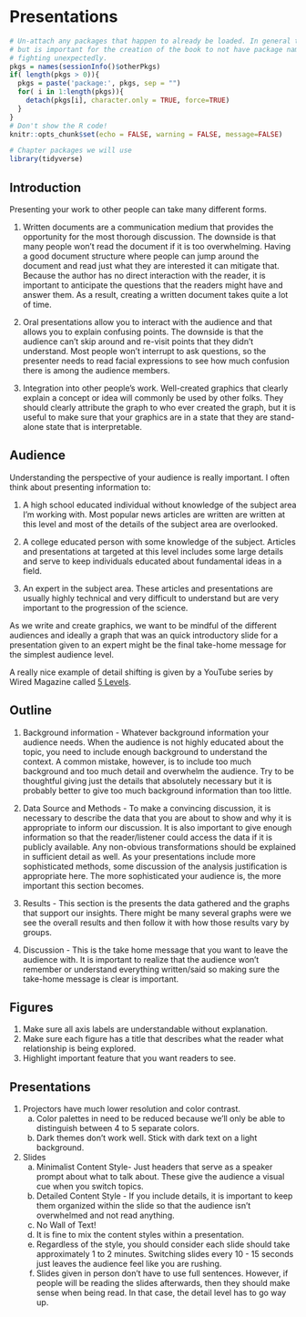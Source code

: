 # Presentations 

```r
# Un-attach any packages that happen to already be loaded. In general this is unecessary
# but is important for the creation of the book to not have package namespaces
# fighting unexpectedly.
pkgs = names(sessionInfo()$otherPkgs)
if( length(pkgs > 0)){
  pkgs = paste('package:', pkgs, sep = "")
  for( i in 1:length(pkgs)){
    detach(pkgs[i], character.only = TRUE, force=TRUE)
  }
}
# Don't show the R code!
knitr::opts_chunk$set(echo = FALSE, warning = FALSE, message=FALSE)
```
```r
# Chapter packages we will use
library(tidyverse)
```



## Introduction

Presenting your work to other people can take many different forms. 

1. Written documents are a communication medium that provides the opportunity for the most thorough discussion. The downside is that many people won't read the document if it is too overwhelming. Having a good document structure where people can jump around the document and read just what they are interested it can mitigate that. Because the author has no direct interaction with the reader, it is important to anticipate the questions that the readers might have and answer them. As a result, creating a written document takes quite a lot of time.

2. Oral presentations allow you to interact with the audience and that allows you to explain confusing points. The downside is that the audience can't skip around and re-visit points that they didn't understand. Most people won't interrupt to ask questions, so the presenter needs to read facial expressions to see how much confusion there is among the audience members.

3. Integration into other people's work. Well-created graphics that clearly explain a concept or idea will commonly be used by other folks. They should clearly attribute the graph to who ever created the graph, but it is useful to make sure that your graphics are in a state that they are stand-alone state that is interpretable. 
  
  
## Audience

Understanding the perspective of your audience is really important. I often think about presenting information to:

1. A high school educated individual without knowledge of the subject area I'm working with. Most popular news articles are written are written at this level and most of the details of the subject area are overlooked.

2. A college educated person with some knowledge of the subject. Articles and presentations at targeted at this level includes some large details and serve to keep individuals educated about fundamental ideas in a field.

3. An expert in the subject area. These articles and presentations are usually highly technical and very difficult to understand but are very important to the progression of the science.

As we write and create graphics, we want to be mindful of the different audiences and ideally a graph that was an quick introductory slide for a presentation given to an expert might be the final take-home message for the simplest audience level.

A really nice example of detail shifting is given by a YouTube series by Wired Magazine called [5 Levels](https://www.wired.com/video/series/5-levels). 

## Outline

1. Background information - Whatever background information your audience needs. When the audience is not highly educated about the topic, you need to include enough background to understand the context. A common mistake, however, is to include too much background and too much detail and overwhelm the audience. Try to be thoughtful giving just the details that absolutely necessary but it is probably better to give too much background information than too little. 

2. Data Source and Methods - To make a convincing discussion, it is necessary to describe the data that you are about to show and why it is appropriate to inform our discussion. It is also important to give enough information so that the reader/listener could access the data if it is publicly available. Any non-obvious transformations should be explained in sufficient detail as well. As your presentations include more sophisticated methods, some discussion of the analysis justification is appropriate here. The more sophisticated your audience is, the more important this section becomes.

3. Results - This section is the presents the data gathered and the graphs that support our insights. There might be many several graphs were we see the overall results and then follow it with  how those results vary by groups.

4. Discussion - This is the take home message that you want to leave the audience with. It is important to realize that the audience won't remember or understand everything written/said so making sure the take-home message is clear is important.

## Figures

1. Make sure all axis labels are understandable without explanation.
2. Make sure each figure has a title that describes what the reader what relationship is being explored. 
3. Highlight important feature that you want readers to see.

## Presentations

1. Projectors have much lower resolution and color contrast.
    a) Color palettes in need to be reduced because we'll only be able to distinguish between 4 to 5 separate colors. 
    b) Dark themes don't work well. Stick with dark text on a light background.
    
2. Slides 
    a) Minimalist Content Style- Just headers that serve as a speaker prompt about what to talk about. These give the audience a visual cue when you switch topics.
    b) Detailed Content Style - If you include details, it is important to keep them organized within the slide so that the audience isn't overwhelmed and not read anything. 
    c) No Wall of Text!
    d) It is fine to mix the content styles within a presentation.
    e) Regardless of the style, you should consider each slide should take approximately 1 to 2 minutes. Switching slides every 10 - 15 seconds just leaves the audience feel like you are rushing.
    f) Slides given in person don't have to use full sentences. However, if people will be reading the slides afterwards, then they should make sense when being read. In that case, the detail level has to go way up.


